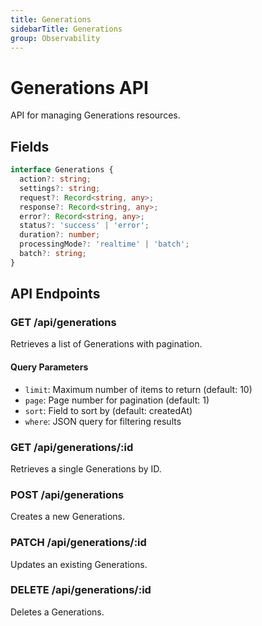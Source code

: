 ```yaml
---
title: Generations
sidebarTitle: Generations
group: Observability
---
```



# Generations API

API for managing Generations resources.




## Fields

```typescript
interface Generations {
  action?: string;
  settings?: string;
  request?: Record<string, any>;
  response?: Record<string, any>;
  error?: Record<string, any>;
  status?: 'success' | 'error';
  duration?: number;
  processingMode?: 'realtime' | 'batch';
  batch?: string;
}
```




## API Endpoints

### GET /api/generations
Retrieves a list of Generations with pagination.

#### Query Parameters
- `limit`: Maximum number of items to return (default: 10)
- `page`: Page number for pagination (default: 1)
- `sort`: Field to sort by (default: createdAt)
- `where`: JSON query for filtering results

### GET /api/generations/:id
Retrieves a single Generations by ID.

### POST /api/generations
Creates a new Generations.

### PATCH /api/generations/:id
Updates an existing Generations.

### DELETE /api/generations/:id
Deletes a Generations.

